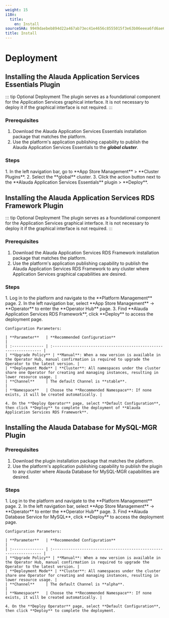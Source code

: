 ```yaml
---
weight: 15
i18n:
  title:
    en: Install
sourceSHA: 9949daebeb894d22a467ab73ec41e4656c8555015f3e63b06eeea6fd6ae63b34
title: Install
---
```


# Deployment

## Installing the Alauda Application Services Essentials Plugin

::: tip Optional Deployment
The plugin serves as a foundational component for the Application Services graphical interface. It is not necessary to deploy it if the graphical interface is not required.
:::

### Prerequisites

1. Download the Alauda Application Services Essentials installation package that matches the platform.
2. Use the platform's application publishing capability to publish the Alauda Application Services Essentials to the ***global cluster***.

### Steps

<Tabs>
  <Tab label="Web Console">
    1. In the left navigation bar, go to **App Store Management** > **Cluster Plugins**.
    2. Select the **global** cluster.
    3. Click the action button next to the **Alauda Application Services Essentials** plugin > **Deploy**.
  </Tab>
</Tabs>

## Installing the Alauda Application Services RDS Framework Plugin

::: tip Optional Deployment
The plugin serves as a foundational component for the Application Services graphical interface. It is not necessary to deploy it if the graphical interface is not required.
:::

### Prerequisites

1. Download the Alauda Application Services RDS Framework installation package that matches the platform.
2. Use the platform's application publishing capability to publish the Alauda Application Services RDS Framework to any cluster where Application Services graphical capabilities are desired.

### Steps

<Tabs>
  <Tab label="Web Console">
    1. Log in to the platform and navigate to the **Platform Management** page.
    2. In the left navigation bar, select **App Store Management** -> **Operator** to enter the **Operator Hub** page.
    3. Find **Alauda Application Services RDS Framework**, click **Deploy** to access the deployment page.

    Configuration Parameters:

    | **Parameter**   | **Recommended Configuration**                                       |
    | :-------------- | :----------------------------------------------------------------- |
    | **Upgrade Policy** | **Manual**: When a new version is available in the Operator Hub, manual confirmation is required to upgrade the Operator to the latest version. |
    | **Deployment Mode** | **Cluster**: All namespaces under the cluster share one Operator for creating and managing instances, resulting in lower resource usage. |
    | **Channel**     | The default Channel is **stable**.                                 |
    | **Namespace**   | Choose the **Recommended Namespace**: If none exists, it will be created automatically. |

    4. On the **Deploy Operator** page, select **Default Configuration**, then click **Deploy** to complete the deployment of **Alauda Application Services RDS Framework**.
  </Tab>
</Tabs>

## Installing the Alauda Database for MySQL-MGR Plugin

### Prerequisites

1. Download the plugin installation package that matches the platform.
2. Use the platform's application publishing capability to publish the plugin to any cluster where Alauda Database for MySQL-MGR capabilities are desired.

### Steps

<Tabs>
  <Tab label="Web Console">
    1. Log in to the platform and navigate to the **Platform Management** page.
    2. In the left navigation bar, select **App Store Management** -> **Operator** to enter the **Operator Hub** page.
    3. Find **Alauda Database Service for MySQL**, click **Deploy** to access the deployment page.

    Configuration Parameters:

    | **Parameter**   | **Recommended Configuration**                                       |
    | :-------------- | :----------------------------------------------------------------- |
    | **Upgrade Policy** | **Manual**: When a new version is available in the Operator Hub, manual confirmation is required to upgrade the Operator to the latest version. |
    | **Deployment Mode** | **Cluster**: All namespaces under the cluster share one Operator for creating and managing instances, resulting in lower resource usage. |
    | **Channel**     | The default Channel is **alpha**.                                  |
    | **Namespace**   | Choose the **Recommended Namespace**: If none exists, it will be created automatically. |

    4. On the **Deploy Operator** page, select **Default Configuration**, then click **Deploy** to complete the deployment.
  </Tab>
</Tabs>
